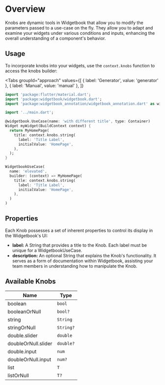 # Overview

Knobs are dynamic tools in Widgetbook that allow you to modify the parameters passed to a
use-case on the fly. They allow you to adapt and examine your widgets under various
conditions and inputs, enhancing the overall understanding of a component's behavior.

## Usage

To incorporate knobs into your widgets, use the `context.knobs` function to access the
knobs builder:

<Tabs
  groupId="approach"
  values={[
    { label: 'Generator', value: 'generator' },
    { label: 'Manual', value: 'manual' },
  ]}
>
<TabItem value="generator">

```dart title="Example: Knobs with generator"
import 'package:flutter/material.dart';
import 'package:widgetbook/widgetbook.dart';
import 'package:widgetbook_annotation/widgetbook_annotation.dart' as widgetbook;

import '../main.dart';

@widgetbook.UseCase(name: 'with different title', type: Container)
Widget myWidget(BuildContext context) {
  return MyHomePage(
    title: context.knobs.string(
      label: 'Title Label',
      initialValue: 'HomePage',
    ),
  );
}

```

</TabItem>
<TabItem value="manual">

```dart title="Example: Knobs"
WidgetbookUseCase(
  name: 'elevated',
  builder: (context) => MyHomePage(
    title: context.knobs.string(
      label: 'Title Label',
      initialValue: 'HomePage',
    ),
  )
)
```

</TabItem>
</Tabs>

## Properties

Each Knob possesses a set of inherent properties to control its display in the
Widgetbook's UI:

- **label:** A String that provides a title to the Knob. Each label must be unique for a
  WidgetbookUseCase.
- **description:** An optional String that explains the Knob's functionality. It serves as
  a form of documentation within Widgetbook, assisting your team members in understanding
  how to manipulate the Knob.

## Available Knobs

| Name                | Type      |
| ------------------- | --------- |
| boolean             | `bool`    |
| booleanOrNull       | `bool?`   |
| string              | `String`  |
| stringOrNull        | `String?` |
| double.slider       | `double`  |
| doubleOrNull.slider | `double?` |
| double.input        | `num`     |
| doubleOrNull.input  | `num?`    |
| list                | `T`       |
| listOrNull          | `T?`      |
